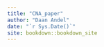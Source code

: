 ```yaml
--- 
title: "CNA_paper"
author: "Daan Andel"
date: "`r Sys.Date()`"
site: bookdown::bookdown_site
---
```




